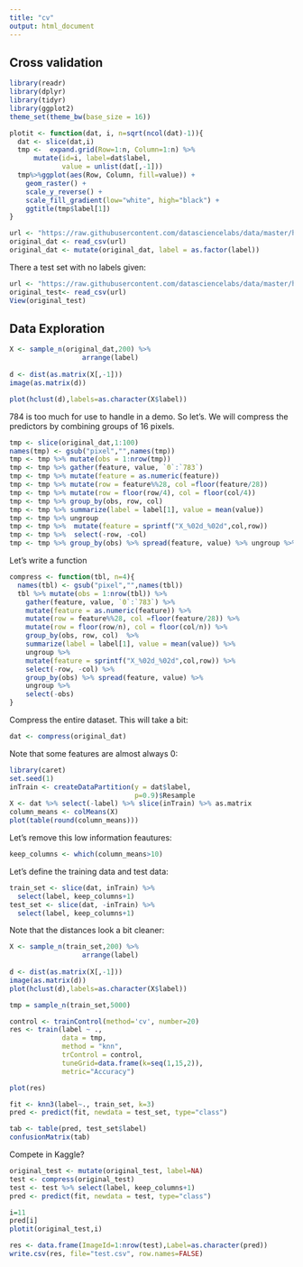 ```yaml
---
title: "cv"
output: html_document
---
```


## Cross validation
```r
library(readr)
library(dplyr)
library(tidyr)
library(ggplot2)
theme_set(theme_bw(base_size = 16))
```

```r
plotit <- function(dat, i, n=sqrt(ncol(dat)-1)){
  dat <- slice(dat,i)
  tmp <-  expand.grid(Row=1:n, Column=1:n) %>%  
      mutate(id=i, label=dat$label,  
             value = unlist(dat[,-1]))
  tmp%>%ggplot(aes(Row, Column, fill=value)) + 
    geom_raster() + 
    scale_y_reverse() +
    scale_fill_gradient(low="white", high="black") +
    ggtitle(tmp$label[1])
}
```


```r
url <- "https://raw.githubusercontent.com/datasciencelabs/data/master/hand-written-digits-train.csv"
original_dat <- read_csv(url)
original_dat <- mutate(original_dat, label = as.factor(label))
```

There a test set with no labels given:

```r
url <- "https://raw.githubusercontent.com/datasciencelabs/data/master/hand-written-digits-test.csv"
original_test<- read_csv(url)
View(original_test)
```

## Data Exploration

```r
X <- sample_n(original_dat,200) %>% 
                  arrange(label)
                   
d <- dist(as.matrix(X[,-1]))
image(as.matrix(d))

plot(hclust(d),labels=as.character(X$label))
``` 

784 is too much for use to handle in a demo. So let's. We will compress the  predictors by combining groups of 16 pixels. 

```r
tmp <- slice(original_dat,1:100)
names(tmp) <- gsub("pixel","",names(tmp))
tmp <- tmp %>% mutate(obs = 1:nrow(tmp)) 
tmp <- tmp %>% gather(feature, value, `0`:`783`) 
tmp <- tmp %>% mutate(feature = as.numeric(feature))
tmp <- tmp %>% mutate(row = feature%%28, col =floor(feature/28))
tmp <- tmp %>% mutate(row = floor(row/4), col = floor(col/4))
tmp <- tmp %>% group_by(obs, row, col) 
tmp <- tmp %>% summarize(label = label[1], value = mean(value)) 
tmp <- tmp %>% ungroup
tmp <- tmp %>%  mutate(feature = sprintf("X_%02d_%02d",col,row))
tmp <- tmp %>%  select(-row, -col) 
tmp <- tmp %>% group_by(obs) %>% spread(feature, value) %>% ungroup %>% select(-obs)
```

Let's write a function

```r
compress <- function(tbl, n=4){
  names(tbl) <- gsub("pixel","",names(tbl))
  tbl %>% mutate(obs = 1:nrow(tbl)) %>% 
    gather(feature, value, `0`:`783`) %>% 
    mutate(feature = as.numeric(feature)) %>% 
    mutate(row = feature%%28, col =floor(feature/28)) %>% 
    mutate(row = floor(row/n), col = floor(col/n)) %>% 
    group_by(obs, row, col)  %>% 
    summarize(label = label[1], value = mean(value)) %>% 
    ungroup %>% 
    mutate(feature = sprintf("X_%02d_%02d",col,row)) %>% 
    select(-row, -col) %>% 
    group_by(obs) %>% spread(feature, value) %>% 
    ungroup %>% 
    select(-obs)
}
```

Compress the entire dataset. This will take a bit:


```r
dat <- compress(original_dat)
```

Note that some features are almost always 0:

```r
library(caret)
set.seed(1)
inTrain <- createDataPartition(y = dat$label,
                               p=0.9)$Resample
X <- dat %>% select(-label) %>% slice(inTrain) %>% as.matrix
column_means <- colMeans(X)
plot(table(round(column_means)))
```

Let's remove this low information feautures:

```r
keep_columns <- which(column_means>10)
``` 

Let's define the training data and test data:

```r
train_set <- slice(dat, inTrain) %>% 
  select(label, keep_columns+1)
test_set <- slice(dat, -inTrain) %>% 
  select(label, keep_columns+1)
```

Note that the distances look a bit cleaner:
```r
X <- sample_n(train_set,200) %>% 
                  arrange(label)
                   
d <- dist(as.matrix(X[,-1]))
image(as.matrix(d))
plot(hclust(d),labels=as.character(X$label))
``` 



```r
tmp = sample_n(train_set,5000)

control <- trainControl(method='cv', number=20)
res <- train(label ~ .,
             data = tmp,
             method = "knn",
             trControl = control,
             tuneGrid=data.frame(k=seq(1,15,2)),
             metric="Accuracy")

plot(res)

fit <- knn3(label~., train_set, k=3)
pred <- predict(fit, newdata = test_set, type="class")

tab <- table(pred, test_set$label)
confusionMatrix(tab)
```


Compete in Kaggle?

```r
original_test <- mutate(original_test, label=NA)
test <- compress(original_test)
test <- test %>% select(label, keep_columns+1)
pred <- predict(fit, newdata = test, type="class")

i=11
pred[i]
plotit(original_test,i)

res <- data.frame(ImageId=1:nrow(test),Label=as.character(pred))
write.csv(res, file="test.csv", row.names=FALSE)
```

